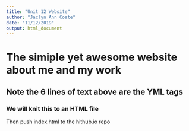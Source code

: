 ```yaml
---
title: "Unit 12 Website"
author: "Jaclyn Ann Coate"
date: "11/12/2019"
output: html_document
---
```


# The simiple yet awesome website about me and my work
## Note the 6 lines of text above are the YML tags
### We will knit this to an HTML file
Then push index.html to the hithub.io repo